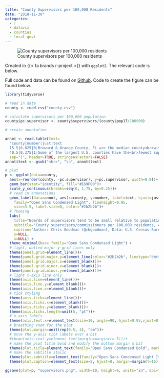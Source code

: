 ```yaml
---
title: "County Supervisors per 100,000 Residents"
date: "2018-11-30"
categories: 
  - r
  - dataviz 
  - counties
  - local govt
---
```


::: {.column-page}
![County supervisors per 100,000 residents](../../files/img/supervisors.png){fig-align="center"}
:::

Created in {{< fa brands r-project >}} with `ggplot2`. The relevant code is below.

Full code and data can be found on [Github](https://github.com/cbgoodman/county-elect). Code to create the figure can be found below.

```R
library(tidyverse)

# read in data
county <- read.csv("county.csv")

# calculate supervisors per 100,000 population
county$pc.supervisor <- county$supervisors/(county$pop17/100000)

# create annotation

annot <- read.table(text=
  "county|number|just|text
  15.5|0.625|0|Broward & Orange County, FL are the median county<br>with 0.45 supervisors per 100,000 residents.
  40.5|0.375|1|Some of the largest U.S. counties have the<br>fewest supervisors per 100,000 residents.",
  sep="|", header=TRUE, stringsAsFactors=FALSE)
annot$text <- gsub("<br>", "\n", annot$text)

# plot
p <- ggplot(data=county,
  aes(x=reorder(county, -pc.supervisor), y=pc.supervisor, width=0.9))+
  geom_bar(stat="identity", fill="#E69F00")+
  scale_y_continuous(breaks=seq(0, 1.75, by=0.25))+
  # read in annotations
  geom_label(data=annot, aes(x=county, y=number, label=text, hjust=just),
    family="Open Sans Condensed Light", lineheight=0.95,
    size=3.5, label.size=0, color="#2b2b2b")+
  # Theming
  labs(
    title="Boards of supervisors tend to be small relative to population",
    subtitle="County supervisors/commissioners per 100,000 residents, 40 largest U.S. counties, 2017",
    caption="Author: Chris Goodman (@cbgoodman), Data: U.S. Census Bureau & Author's calculations.",
    y=NULL,
    x=NULL) +
  theme_minimal(base_family="Open Sans Condensed Light") +
  # light, dotted major y-grid lines only
  theme(panel.grid=element_line())+
  theme(panel.grid.major.y=element_line(color="#2b2b2b", linetype="dotted", size=0.15))+
  theme(panel.grid.major.x=element_blank())+
  theme(panel.grid.minor.x=element_blank())+
  theme(panel.grid.minor.y=element_blank())+
  # light x-axis line only
  theme(axis.line=element_line())+
  theme(axis.line.y=element_blank())+
  theme(axis.line.x=element_blank())+
  # tick styling
  theme(axis.ticks=element_line())+
  theme(axis.ticks.x=element_blank())+
  theme(axis.ticks.y=element_blank())+
  theme(axis.ticks.length=unit(5, "pt"))+
  # x-axis labels
  theme(axis.text.x=element_text(size=10, angle=90, hjust=0.95,vjust=0.2))+
  # breathing room for the plot
  theme(plot.margin=unit(rep(0.5, 4), "cm"))+
  # move the y-axis tick labels over a bit
  #theme(axis.text.y=element_text(margin=margin(r=-5)))+
  # make the plot title bold and modify the bottom margin a bit
  theme(plot.title=element_text(family="Open Sans Condensed Bold", margin=margin(b=15)))+
  # make the subtitle italic
  theme(plot.subtitle=element_text(family="Open Sans Condensed Light Italic"))+
  theme(plot.caption=element_text(size=8, hjust=0, margin=margin(t=15)))

ggsave(plot=p, "supervisors.png", width=10, height=6, units="in", dpi="retina")
```
